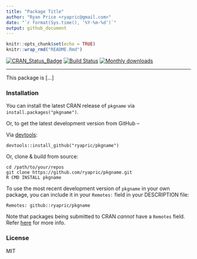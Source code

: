 ```yaml
---
title: "Package Title"
author: "Ryan Price <ryapric@gmail.com>"
date: "`r format(Sys.time(), '%Y-%m-%d')`"
output: github_document
---
```


```r
knitr::opts_chunk$set(echo = TRUE)
knitr::wrap_rmd("README.Rmd")
```

[![CRAN_Status_Badge](http://www.r-pkg.org/badges/version/pkgname)](https://cran.r-project.org/package=pkgname)
[![Build
Status](https://travis-ci.org/ryapric/pkgname.svg?branch=master)](https://travis-ci.org/ryapric/pkgname)
[![Monthly
downloads](https://cranlogs.r-pkg.org/badges/pkgname)](https://cran.r-project.org/package=pkgname)

---

This package is [...]

### Installation

You can install the latest CRAN release of `pkgname` via
`install.packages("pkgname")`.

Or, to get the latest development version from GitHub --

Via [devtools](https://github.com/hadley/devtools):

    devtools::install_github("ryapric/pkgname")

Or, clone & build from source:

    cd /path/to/your/repos
    git clone https://github.com/ryapric/pkgname.git
    R CMD INSTALL pkgname

To use the most recent development version of `pkgname` in your own package, you
can include it in your `Remotes:` field in your DESCRIPTION file:

    Remotes: github::ryapric/pkgname

Note that packages being submitted to CRAN *cannot* have a `Remotes` field.
Refer
[here](https://cran.r-project.org/web/packages/devtools/vignettes/dependencies.html)
for more info.

### License

MIT